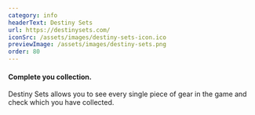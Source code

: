 ```yaml
---
category: info
headerText: Destiny Sets
url: https://destinysets.com/
iconSrc: /assets/images/destiny-sets-icon.ico
previewImage: /assets/images/destiny-sets.png
order: 80
---
```


#### Complete you collection.

Destiny Sets allows you to see every single piece of gear in the game
and check which you have collected.
